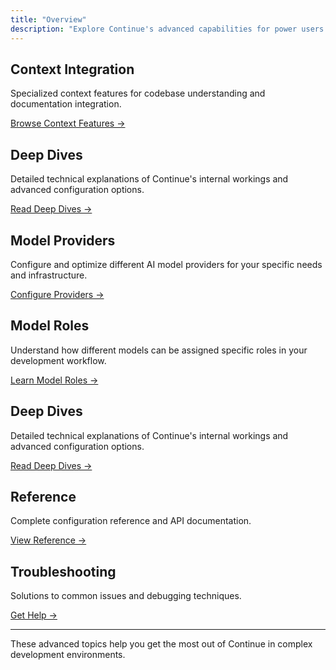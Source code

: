 ```yaml
---
title: "Overview"
description: "Explore Continue's advanced capabilities for power users and complex development scenarios."
---
```


## Context Integration

Specialized context features for codebase understanding and documentation integration.

[Browse Context Features →](/guides/understanding-configs)

## Deep Dives

Detailed technical explanations of Continue's internal workings and advanced configuration options.

[Read Deep Dives →](/customize/deep-dives/configuration)

## Model Providers

Configure and optimize different AI model providers for your specific needs and infrastructure.

[Configure Providers →](/customize/model-providers/overview)

## Model Roles

Understand how different models can be assigned specific roles in your development workflow.

[Learn Model Roles →](/customize/model-roles)

## Deep Dives

Detailed technical explanations of Continue's internal workings and advanced configuration options.

[Read Deep Dives →](/customization/overview#configuration)

## Reference

Complete configuration reference and API documentation.

[View Reference →](/reference)

## Troubleshooting

Solutions to common issues and debugging techniques.

[Get Help →](/troubleshooting)

---

These advanced topics help you get the most out of Continue in complex development environments.